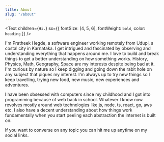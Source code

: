 ```yaml
---
title: About
slug: "/about"
---
```


<Text
  children={`Hi.`}
  sx={{ fontSize: [4, 5, 6], fontWeight: `bold`, color: `heading` }}
/>

I'm Pratheek Hegde, a software engineer working remotely from Udupi, a costal city in Karnataka. I get intrigued and fascinated by observing and understanding everything that happens around me. I love to build and break things to get a better understanding on how something works. History, Physics, Math, Geography, Space are my interests despite being bad at it. I'm curious by nature so I keep digging and going down the rabit hole on any subject that piques my interest. I'm always up to try new things so I keep travelling, trying new food, new music, new experiences and adventures.

I have been obsessed with computers since my childhood and I got into programming because of web back in school. Whatever I know now revolves mostly around web technologies like js, node, ts, react, go, aws etc. I also have a decent understanding about how things work fundamentally when you start peeling each abstraction the internet is built on.

If you want to converse on any topic you can hit me up anytime on my social links.


